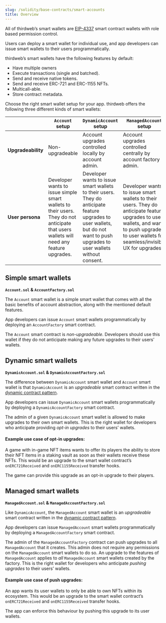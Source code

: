 ```yaml
---
slug: /solidity/base-contracts/smart-accounts
title: Overview
---
```


All of thirdweb’s smart wallets are [EIP-4337](https://eips.ethereum.org/EIPS/eip-4337) smart contract wallets with role based permission control.

Users can deploy a smart wallet for individual use, and app developers can issue smart wallets to their users programmatically.

thirdweb’s smart wallets have the following features by default:

- Have multiple owners
- Execute transactions (single and batched).
- Send and receive native tokens.
- Send and receive ERC-721 and ERC-1155 NFTs.
- Multicall-able.
- Store contract metadata.

Choose the right smart wallet setup for your app. thirdweb offers the following three different kinds of smart wallets:

|                    | `Account` setup                                                                                                                         | `DynamicAccount` setup                                                                                                                                                        | `ManagedAccount` setup                                                                                                                                                                        |
| ------------------ | --------------------------------------------------------------------------------------------------------------------------------------- | ----------------------------------------------------------------------------------------------------------------------------------------------------------------------------- | --------------------------------------------------------------------------------------------------------------------------------------------------------------------------------------------- |
| **Upgradeability** | Non-upgradeable                                                                                                                         | Account upgrades controlled locally by account admin.                                                                                                                         | Account upgrades controlled centrally by account factory admin.                                                                                                                               |
| **User persona**   | Developer wants to issue simple smart wallets to their users. They do not anticipate that users wallets will need any feature upgrades. | Developer wants to issue smart wallets to their users. They do anticipate feature upgrades to user wallets, but do not want to push upgrades to user wallets without consent. | Developer wants to issue smart wallets to their users. They do anticipate feature upgrades to user wallets, and want to push upgrades to user wallets for seamless/invisible UX for upgrades. |

## Simple smart wallets

**`Account.sol` & `AccountFactory.sol`**

The `Account` smart wallet is a simple smart wallet that comes with all the basic benefits of account abstraction, along with the mentioned default features.

App developers can issue `Account` smart wallets programmatically by deploying an `AccountFactory` smart contract.

The `Account` smart contract is _non-upgradeable._ Developers should use this wallet if they do not anticipate making any future upgrades to their users’ wallets.

## Dynamic smart wallets

**`DynamicAccount.sol` & `DynamicAccountFactory.sol`**

The difference between `DynamicAccount` smart wallet and `Account` smart wallet is that `DynamicAccount` is an _upgradeable_ smart contract written in the [dynamic contract pattern](https://github.com/thirdweb-dev/dynamic-contracts).

App developers can issue `DynamicAccount` smart wallets programmatically by deploying a `DynamicAccountFactory` smart contract.

The admin of a given `DynamicAccount` smart wallet is allowed to make upgrades to their own smart wallets. This is the right wallet for developers who anticipate providing _opt-in upgrades_ to their users’ wallets.

#### Example use case of opt-in upgrades:

A game with in-game NFT items wants to offer its players the ability to store their NFT items in a staking vault as soon as their wallets receive these NFTs. This would be an upgrade to the smart wallet contract’s `onERC721Received` and `onERC1155Received` transfer hooks.

The game can provide this upgrade as an opt-in upgrade to their players.

## Managed smart wallets

**`ManagedAccount.sol` & `ManagedAccountFactory.sol`**

Like `DynamicAccount`, the `ManagedAccount` smart wallet is an _upgradeable_ smart contract written in the [dynamic contract pattern](https://github.com/thirdweb-dev/dynamic-contracts).

App developers can issue `ManagedAccount` smart wallets programmatically by deploying a `ManagedAccountFactory` smart contract.

The admin of the `ManagedAccountFactory` contract can push upgrades to all `ManagedAccount` that it creates. This admin does not require any permissions on the `ManagedAccount` smart wallets to do so. An upgrade to the features of `ManagedAccount` applies to _all_ `ManagedAccount` smart wallets created by the factory. This is the right wallet for developers who anticipate _pushing upgrades_ to their users’ wallets.

#### Example use case of push upgrades:

An app wants its user wallets to only be able to own NFTs within its ecosystem. This would be an upgrade to the smart wallet contract’s `onERC721Received` and `onERC1155Received` transfer hooks.

The app can enforce this behaviour by pushing this upgrade to its user wallets.
